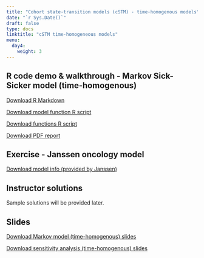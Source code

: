 ---
title: "Cohort state-transition models (cSTM) - time-homogenous models"
date: "`r Sys.Date()`"
draft: false
type: docs
linktitle: "cSTM time-homogeneous models"
menu:
  day4:
    weight: 3
---

## R code demo & walkthrough - Markov Sick-Sicker model (time-homogenous)

[Download R Markdown](../../../Course_Modularization/Markov models/Markov tutorial/markov_sick-sicker_intro_tutorial.Rmd)

[Download model function R script](../../../Course_Modularization/Markov models/Markov tutorial/Functions_markov_sick-sicker_intro_tutorial.R)

[Download functions R script](../../../Course_Modularization/Markov models/Markov tutorial/Functions.R)

[Download PDF report](../../../Course_Modularization/Markov models/Markov tutorial/markov_sick-sicker_intro_tutorial.PDF)

## Exercise - Janssen oncology model

[Download model info (provided by Janssen)](../../../Course_Modularization/Markov models/Markov-3-state-oncology/Oncology examples in R v2.0_.pptx)

## Instructor solutions

Sample solutions will be provided later.

<!-- [Download instructor solutions](../../../Course_Modularization/Markov models/Markov-3-state-oncology/Oncology examples in R v2.0_.pptx) -->

## Slides

[Download Markov model (time-homogenous) slides](../../../Course_Modularization/Markov models/Slides/MarkovModelSlides_Janssen.pptx)

[Download sensitivity analysis (time-homogenous) slides](../../../Course_Modularization/Sensitivity analysis/slides/SensitivityAnalysis.pptx)


